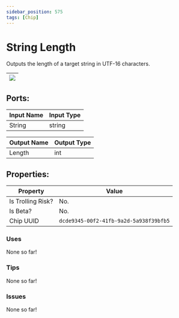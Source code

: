 ```yaml
---
sidebar_position: 575
tags: [Chip]
---
```


# String Length


Outputs the length of a target string in UTF-16 characters.

| ![](https://images-ext-2.discordapp.net/external/MPmIaQzlEPmgGWlgi-WxBBXt0Bjv_zWPkg1y1f_sy3s/https/www.recroomcircuits.com/image/circuit/absolute-value?width=206&height=108) |
|-----|

## Ports:

| Input Name | Input Type |
|-----------|-----------|
| String | string |

| Output Name | Output Type |
|-----------|-----------|
| Length | int |

## Properties:

| Property  | Value |
|-------------------|-----------|
| Is Trolling Risk? | No. |
| Is Beta? | No. |
| Chip UUID | `dcde9345-00f2-41fb-9a2d-5a938f39bfb5` |

### Uses

None so far!

### Tips

None so far!

### Issues

None so far!